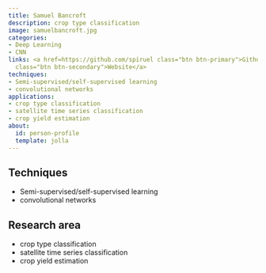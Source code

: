 ```yaml
---
title: Samuel Bancroft
description: crop type classification
image: samuelbancroft.jpg
categories:
- Deep Learning
- CNN
links: <a href=https://github.com/spiruel class="btn btn-primary">Github</a><a href=https://environment.leeds.ac.uk/see/pgr/9458/samuel-bancroft
  class="btn btn-secondary">Website</a>
techniques:
- Semi-supervised/self-supervised learning
- convolutional networks
applications:
- crop type classification
- satellite time series classification
- crop yield estimation
about:
  id: person-profile
  template: jolla
---
```

   
:::{#person-profile}
:::
   
##
## Techniques
   
- Semi-supervised/self-supervised learning
- convolutional networks
   
##
## Research area
   
- crop type classification
- satellite time series classification
- crop yield estimation
